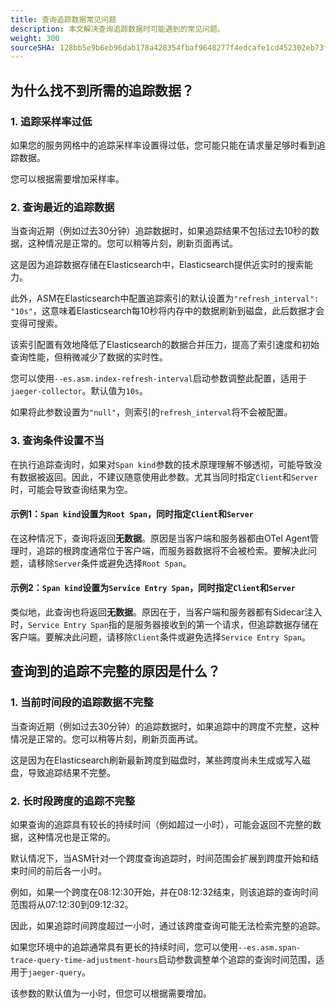 ```yaml
---
title: 查询追踪数据常见问题
description: 本文解决查询追踪数据时可能遇到的常见问题。
weight: 300
sourceSHA: 128bb5e9b6eb96dab178a428354fbaf9648277f4edcafe1cd452302eb73fc382
---
```


## 为什么找不到所需的追踪数据？

### 1. 追踪采样率过低

如果您的服务网格中的追踪采样率设置得过低，您可能只能在请求量足够时看到追踪数据。

您可以根据需要增加采样率。

### 2. 查询最近的追踪数据

当查询近期（例如过去30分钟）追踪数据时，如果追踪结果不包括过去10秒的数据，这种情况是正常的。您可以稍等片刻，刷新页面再试。

这是因为追踪数据存储在Elasticsearch中，Elasticsearch提供近实时的搜索能力。

此外，ASM在Elasticsearch中配置追踪索引的默认设置为`"refresh_interval": "10s"`，这意味着Elasticsearch每10秒将内存中的数据刷新到磁盘，此后数据才会变得可搜索。

该索引配置有效地降低了Elasticsearch的数据合并压力，提高了索引速度和初始查询性能，但稍微减少了数据的实时性。

您可以使用`--es.asm.index-refresh-interval`启动参数调整此配置，适用于`jaeger-collector`。默认值为`10s`。

如果将此参数设置为`"null"`，则索引的`refresh_interval`将不会被配置。

### 3. 查询条件设置不当

在执行追踪查询时，如果对`Span kind`参数的技术原理理解不够透彻，可能导致没有数据被返回。因此，不建议随意使用此参数。尤其当同时指定`Client`和`Server`时，可能会导致查询结果为空。

#### 示例1：`Span kind`设置为`Root Span`，同时指定`Client`和`Server`

在这种情况下，查询将返回**无数据**。原因是当客户端和服务器都由OTel Agent管理时，追踪的根跨度通常位于客户端，而服务器数据将不会被检索。要解决此问题，请移除`Server`条件或避免选择`Root Span`。

#### 示例2：`Span kind`设置为`Service Entry Span`，同时指定`Client`和`Server`

类似地，此查询也将返回**无数据**。原因在于，当客户端和服务器都有Sidecar注入时，`Service Entry Span`指的是服务器接收到的第一个请求，但追踪数据存储在客户端。要解决此问题，请移除`Client`条件或避免选择`Service Entry Span`。

## 查询到的追踪不完整的原因是什么？

### 1. 当前时间段的追踪数据不完整

当查询近期（例如过去30分钟）的追踪数据时，如果追踪中的跨度不完整，这种情况是正常的。您可以稍等片刻，刷新页面再试。

这是因为在Elasticsearch刷新最新跨度到磁盘时，某些跨度尚未生成或写入磁盘，导致追踪结果不完整。

### 2. 长时段跨度的追踪不完整

如果查询的追踪具有较长的持续时间（例如超过一小时），可能会返回不完整的数据，这种情况也是正常的。

默认情况下，当ASM针对一个跨度查询追踪时，时间范围会扩展到跨度开始和结束时间的前后各一小时。

例如，如果一个跨度在08:12:30开始，并在08:12:32结束，则该追踪的查询时间范围将从07:12:30到09:12:32。

因此，如果追踪时间跨度超过一小时，通过该跨度查询可能无法检索完整的追踪。

如果您环境中的追踪通常具有更长的持续时间，您可以使用`--es.asm.span-trace-query-time-adjustment-hours`启动参数调整单个追踪的查询时间范围，适用于`jaeger-query`。

该参数的默认值为一小时，但您可以根据需要增加。
